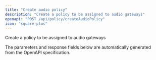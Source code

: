 ```yaml
---
title: "Create audio policy"
description: "Create a policy to be assigned to audio gateways"
openapi: "POST /api/policy/createAudioPolicy"
icon: "square-plus"
---
```


Create a policy to be assigned to audio gateways

<Note>
The parameters and response fields below are automatically generated from the OpenAPI specification.
</Note>

